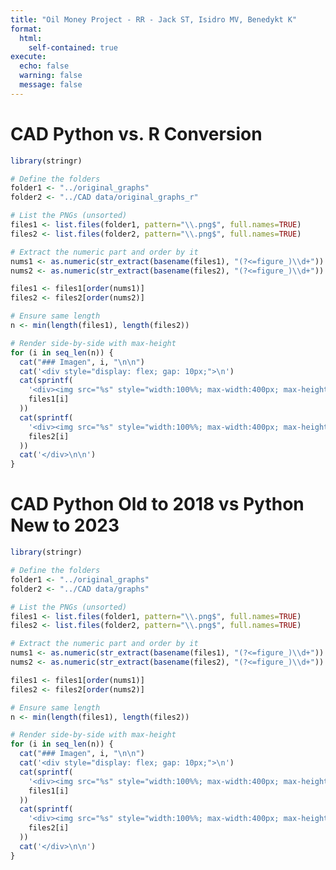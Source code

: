 ```yaml
---
title: "Oil Money Project - RR - Jack ST, Isidro MV, Benedykt K"
format: 
  html:
    self-contained: true
execute:
  echo: false
  warning: false
  message: false
---
```


# CAD Python vs. R Conversion

```r
library(stringr)

# Define the folders
folder1 <- "../original_graphs"
folder2 <- "../CAD data/original_graphs_r"

# List the PNGs (unsorted)
files1 <- list.files(folder1, pattern="\\.png$", full.names=TRUE)
files2 <- list.files(folder2, pattern="\\.png$", full.names=TRUE)

# Extract the numeric part and order by it
nums1 <- as.numeric(str_extract(basename(files1), "(?<=figure_)\\d+"))
nums2 <- as.numeric(str_extract(basename(files2), "(?<=figure_)\\d+"))

files1 <- files1[order(nums1)]
files2 <- files2[order(nums2)]

# Ensure same length
n <- min(length(files1), length(files2))

# Render side-by-side with max-height
for (i in seq_len(n)) {
  cat("### Imagen", i, "\n\n")
  cat('<div style="display: flex; gap: 10px;">\n')
  cat(sprintf(
    '<div><img src="%s" style="width:100%%; max-width:400px; max-height:300px; height:auto;"></div>\n',
    files1[i]
  ))
  cat(sprintf(
    '<div><img src="%s" style="width:100%%; max-width:400px; max-height:300px; height:auto;"></div>\n',
    files2[i]
  ))
  cat('</div>\n\n')
}
```

# CAD Python Old to 2018 vs Python New to 2023

```r
library(stringr)

# Define the folders
folder1 <- "../original_graphs"
folder2 <- "../CAD data/graphs"

# List the PNGs (unsorted)
files1 <- list.files(folder1, pattern="\\.png$", full.names=TRUE)
files2 <- list.files(folder2, pattern="\\.png$", full.names=TRUE)

# Extract the numeric part and order by it
nums1 <- as.numeric(str_extract(basename(files1), "(?<=figure_)\\d+"))
nums2 <- as.numeric(str_extract(basename(files2), "(?<=figure_)\\d+"))

files1 <- files1[order(nums1)]
files2 <- files2[order(nums2)]

# Ensure same length
n <- min(length(files1), length(files2))

# Render side-by-side with max-height
for (i in seq_len(n)) {
  cat("### Imagen", i, "\n\n")
  cat('<div style="display: flex; gap: 10px;">\n')
  cat(sprintf(
    '<div><img src="%s" style="width:100%%; max-width:400px; max-height:300px; height:auto;"></div>\n',
    files1[i]
  ))
  cat(sprintf(
    '<div><img src="%s" style="width:100%%; max-width:400px; max-height:300px; height:auto;"></div>\n',
    files2[i]
  ))
  cat('</div>\n\n')
}
```
